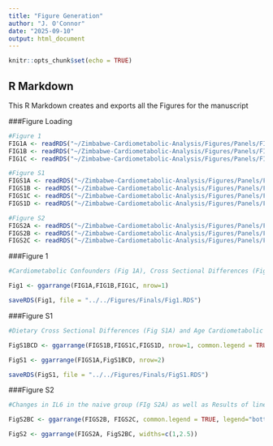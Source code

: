 ```yaml
---
title: "Figure Generation"
author: "J. O'Connor"
date: "2025-09-10"
output: html_document
---
```


```r
knitr::opts_chunk$set(echo = TRUE)
```

## R Markdown

This R Markdown creates and exports all the Figures for the manuscript

###Figure Loading
```r
#Figure 1
FIG1A <- readRDS("~/Zimbabwe-Cardiometabolic-Analysis/Figures/Panels/FIG1A.RDS")
FIG1B <- readRDS("~/Zimbabwe-Cardiometabolic-Analysis/Figures/Panels/FIG1B.RDS")
FIG1C <- readRDS("~/Zimbabwe-Cardiometabolic-Analysis/Figures/Panels/FIG1C.RDS")

#Figure S1
FIGS1A <- readRDS("~/Zimbabwe-Cardiometabolic-Analysis/Figures/Panels/FIGS1A.RDS")
FIGS1B <- readRDS("~/Zimbabwe-Cardiometabolic-Analysis/Figures/Panels/FIGS1B.RDS")
FIGS1C <- readRDS("~/Zimbabwe-Cardiometabolic-Analysis/Figures/Panels/FIGS1C.RDS")
FIGS1D <- readRDS("~/Zimbabwe-Cardiometabolic-Analysis/Figures/Panels/FIGS1D.RDS")

#Figure S2
FIGS2A <- readRDS("~/Zimbabwe-Cardiometabolic-Analysis/Figures/Panels/FIGS2A.RDS")
FIGS2B <- readRDS("~/Zimbabwe-Cardiometabolic-Analysis/Figures/Panels/FIGS2B.RDS")
FIGS2C <- readRDS("~/Zimbabwe-Cardiometabolic-Analysis/Figures/Panels/FIGS2C.RDS")

```

###Figure 1
```r
#Cardiometabolic Confounders (Fig 1A), Cross Sectional Differences (Fig 1B), and Longitudinal Changes (Fig 1C)

Fig1 <- ggarrange(FIG1A,FIG1B,FIG1C, nrow=1)

saveRDS(Fig1, file = "../../Figures/Finals/Fig1.RDS")

```

###Figure S1
```r
#Dietary Cross Sectional Differences (Fig S1A) and Age Cardiometabolic scatters ( FIg S1B, C, and D) 

FigS1BCD <- ggarrange(FIGS1B,FIGS1C,FIGS1D, nrow=1, common.legend = TRUE, legend="bottom")

FigS1 <- ggarrange(FIGS1A,FigS1BCD, nrow=2)

saveRDS(FigS1, file = "../../Figures/Finals/FigS1.RDS")

```

###Figure S2
```r
#Changes in IL6 in the naive group (FIg S2A) as well as Results of linear mixed effects models relating inflammation to cardiometabolic outcomes in all participants (Fig S2B) and naive participants (Sig S2C)

FigS2BC <- ggarrange(FIGS2B, FIGS2C, common.legend = TRUE, legend="bottom")

FigS2 <- ggarrange(FIGS2A, FigS2BC, widths=c(1,2.5))


```

